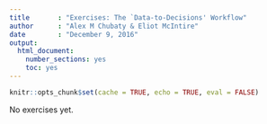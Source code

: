 ---
title       : "Exercises: The `Data-to-Decisions' Workflow"
author      : "Alex M Chubaty & Eliot McIntire"
date        : "December 9, 2016"
output: 
  html_document: 
    number_sections: yes
    toc: yes
---

```{r setup, include=FALSE}
knitr::opts_chunk$set(cache = TRUE, echo = TRUE, eval = FALSE)
```

No exercises yet.
